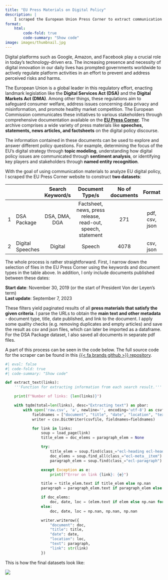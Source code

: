 ```yaml
---
title: "EU Press Materials on Digital Policy"
description: | 
    I scraped the European Union Press Corner to extract communication materials related to platform regulation and digital economy. 
format: 
    html:
        code-fold: true
        code-summary: "Show code"
image: images/thumbnail.jpg
---
```


Digital platforms such as Google, Amazon, and Facebook play a crucial role in today’s technology-driven era. The increasing presence and necessity of digital innovation in our daily lives has prompted governments worldwide to actively regulate platform activities in an effort to prevent and address perceived risks and harms. 

The European Union is a global leader in this regulatory effort, enacting landmark legislation like the **Digital Services Act (DSA)** and the **Digital Markets Act (DMA)**. Among other things, these regulations aim to safeguard consumer welfare, address issues concerning data privacy and misinformation, and promote healthy market competition. The European Commission communicates these initiatives to various stakeholders through comprehensive documentation available on the <a class = 'third-hover' href='https://ec.europa.eu/commission/presscorner/home/en'>**EU Press Corner**</a>. The archive comprises a wide variety of press materials like **speeches, statements, news articles, and factsheets** on the digital policy discourse. 

The information contained in these documents can be used to explore and answer different policy questions. For example, determining the focus of the EU’s digital strategy through **topic modeling**, understanding how digital policy issues are communicated through **sentiment analysis**, or identifying key players and stakeholders through **named entity recognition**. 

With the goal of using communication materials to analyze EU digital policy, I scraped the EU Press Corner website to construct **two datasets**: 

|   |                  | **Search Keyword/s** |                      **Document Type/s**                      | **No of documents** |    **Format**    |
|---|------------------|:--------------------:|:-------------------------------------------------------------:|:-------------------:|:----------------:|
| 1 | DSA Package      | DSA, DMA, DGA        | Factsheet,   news, press release, read-out, speech, statement | 271                 | pdf,   csv, json |
| 2 | Digital Speeches | Digital              | Speech                                                        | 4078                | csv, json        |    

The whole process is rather straightforward. First, I narrow down the selection of files in the EU Press Corner using the keywords and document types in the table above. In addition, I only include documents published between these dates: 

**Start date**: November 30, 2019 (or the start of President Von der Leyen's term) <br>
**Last update**: September 7, 2023
<br>

These filters yield paginated results of all **press materials that satisfy the given criteria**. I parse the URLs to obtain the **main text and other metadata** - document type, title, date published, and link to the document. I apply some quality checks (e.g. removing duplicates and empty articles) and save the result as csv and json files, which can later be imported as a dataframe. For the DSA Package dataset, I also saved all documents in separate pdf files. 

A part of this process can be seen in the code below. The full source code for the scraper can be found in this <a class = 'third-hover' href= 'https://github.com/janinepdevera/scraper-eu-press'>{{< fa brands github >}} repository</a>. 

```python
#| eval: false
#| code-fold: true
#| code-summary: "Show code"

def extract_text(links):
    '''Function for extracting information from each search result.'''

    print(f"Number of links: {len(links)}")

    with tqdm(total=len(links), desc="Extracting text") as pbar:
        with open('raw.csv', 'a', newline='', encoding='utf-8') as csvfile:
            fieldnames = ["document", "title", "date", "location", "text", "link"]
            writer = csv.DictWriter(csvfile, fieldnames=fieldnames)

            for link in links:
                soup = load_page(link)
                title_elem = doc_elems = paragraph_elem = None

                try:
                    title_elem = soup.find(class_="ecl-heading ecl-heading--h1 ecl-u-color-white")
                    doc_elems = soup.find_all(class_="ecl-meta__item")
                    paragraph_elem = soup.find(class_="ecl-paragraph")

                except Exception as e:
                    print(f"Error on link {link}: {e}")

                title = title_elem.text if title_elem else np.nan
                paragraph = paragraph_elem.text if paragraph_elem else np.nan

                if doc_elems:
                    doc, date, loc = (elem.text if elem else np.nan for elem in doc_elems[:3])
                else:
                    doc, date, loc = np.nan, np.nan, np.nan

                writer.writerow({
                    "document": doc,
                    "title": title,
                    "date": date,
                    "location": loc,
                    "text": paragraph,
                    "link": str(link)
                })
```

This is how the final datasets look like: 

![](images/dataset.jpg)
